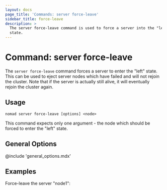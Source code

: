 ```yaml
---
layout: docs
page_title: 'Commands: server force-leave'
sidebar_title: force-leave
description: >
  The server force-leave command is used to force a server into the "left"
  state.
---
```


# Command: server force-leave

The `server force-leave` command forces a server to enter the "left" state.
This can be used to eject server nodes which have failed and will not rejoin
the cluster. Note that if the server is actually still alive, it will
eventually rejoin the cluster again.

## Usage

```plaintext
nomad server force-leave [options] <node>
```

This command expects only one argument - the node which should be forced
to enter the "left" state.

## General Options

@include 'general_options.mdx'

## Examples

Force-leave the server "node1":

```shell-sessionnomad server force-leave node1

```
